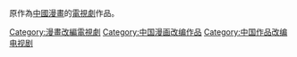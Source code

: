 {{Catnav|頁面分類|…|作品|作品的主題|改編作品|跨媒體製作|漫畫改編電視劇}}

原作為[[中國漫畫|中國漫畫]]的[[電視劇|電視劇]]作品。

[[Category:漫畫改編電視劇|Category:漫畫改編電視劇]]
[[Category:中国漫画改编作品|Category:中国漫画改编作品]]
[[Category:中国作品改编电视剧|Category:中国作品改编电视剧]]